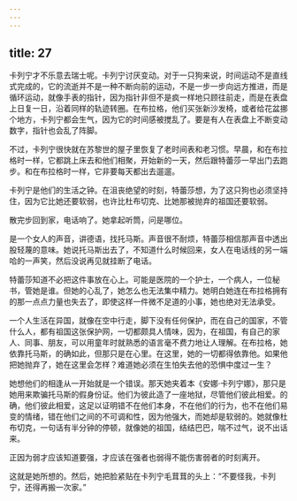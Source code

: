 ```yaml
---
---
---
```

title: 27
---




卡列宁才不乐意去瑞士呢。卡列宁讨厌变动。对于一只狗来说，时间运动不是直线式完成的，它的流逝并不是一种不断向前的运动，不是一步一步向远方推进，而是循环运动，就像手表的指针，因为指针非但不是疯一样地只顾往前走，而是在表盘上日复一日，沿着同样的轨迹转圈。在布拉格，他们买张新沙发椅，或者给花盆挪个地方，卡列宁都会生气，因为它的时间感被搅乱了。要是有人在表盘上不断变动数字，指针也会乱了阵脚。

不过，卡列宁很快就在苏黎世的屋子里恢复了老时间表和老习惯。早晨，和在布拉格时一样，它都跳上床去和他们相聚，开始新的一天，然后跟特蕾莎一早出门去跑步。和在布拉格时一样，它非要每天都出去遛遛。

卡列宁是他们的生活之钟。在沮丧绝望的时刻，特蕾莎想，为了这只狗也必须坚持住，因为它比她还要软弱，也许比杜布切克、比她那被抛弃的祖国还要软弱。

散完步回到家，电话响了。她拿起听筒，问是哪位。

是一个女人的声音，讲德语，找托马斯。声音很不耐烦，特蕾莎相信那声音中透出股轻蔑的意味。她说托马斯出去了，不知道什么时候回来，女人在电话线的另一端哈的一声笑，然后没说再见就挂断了电话。

特蕾莎知道不必把这件事放在心上。可能是医院的一个护士，一个病人，一位秘书，管她是谁。但她的心乱了，她怎么也无法集中精力。她明白她连在布拉格拥有的那一点点力量也失去了，即使这样一件微不足道的小事，她也绝对无法承受。

一个人生活在异国，就像在空中行走，脚下没有任何保护，而在自己的国家，不管什么人，都有祖国这张保护网，一切都颇具人情味，因为，在祖国，有自己的家人、同事、朋友，可以用童年时就熟悉的语言毫不费力地让人理解。在布拉格，她依靠托马斯，的确如此，但那只是在心里。在这里，她的一切都得依靠他。如果他把她抛弃了，她在这里会怎样？难道她必须在生怕失去他的恐惧中度过一生？

她想他们的相逢从一开始就是一个错误。那天她夹着本《安娜·卡列宁娜》，那只是她用来欺骗托马斯的假身份证。他们为彼此造了一座地狱，尽管他们彼此相爱。的确，他们彼此相爱，这足以证明错不在他们本身，不在他们的行为，也不在他们易变的情绪，错在他们之间的不可调和性，因为他强大，而她却是软弱的。她就像杜布切克，一句话有半分钟的停顿，就像她的祖国，结结巴巴，喘不过气，说不出话来。

正因为弱才应该知道要强，才应该在强者也弱得不能伤害弱者的时刻离开。

这就是她所想的。然后，她把脸紧贴在卡列宁毛茸茸的头上：“不要怪我，卡列宁，还得再搬一次家。”